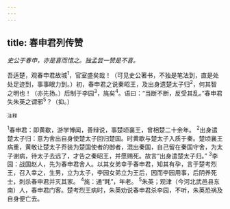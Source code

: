 ```yaml
---
---
---
```

title: 春申君列传赞
---



*史公于春申，亦是喜而惜之。独孟尝一赞是不喜。*

吾适楚，观春申君故城<sup>1</sup>，官室盛矣哉！（可见史公著书，不独是笔法到，直是处处足迹到，事事眼力到。）初，春申君之说秦昭王，及出身遗楚太子归<sup>2</sup>，何其智之明也！（亦先扬。）后制于李园<sup>3</sup>，旄矣<sup>4</sup>。语曰：“当断不断，反受其乱。”春申君失朱英之谓邪<sup>5</sup>？（抑。）

<sup>注释</sup>

<sup>1</sup>春申君：即黄歇，游学博闻，善辩说，事楚顷襄王，曾相楚二十余年。
<sup>2</sup>出身遣楚太子归：意为舍出自身使楚太子回归楚国。时黄歇与楚太子入质于秦。楚顷襄王病重，黄敬让楚太子乔装为楚国使者的御者，混出秦国，自己留在秦国守舍，为太子谢病，待太子去远了，才告之秦昭王，并愿赐死。故言“出身遣楚太子归。”
<sup>3</sup>李园：战国赵人，先为春申君舍人。以其女弟幸于春申君，知其有孕，言于楚考烈王，召入幸之，生男，立为太子，李园女弟立为王后，因而李园用事，后阴养死士，刺杀春申君并灭其家。
<sup>4</sup>旄：通“眊”，年老。
<sup>5</sup>朱英；观津（今河北武邑县东南）人，春申君门客。楚考烈王病时，朱英劝说春申君杀李园，不听，朱英恐祸及自身便亡去。